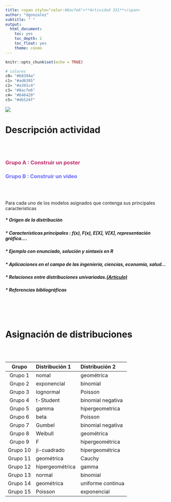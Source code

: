 ```yaml
---
title: <span style="color:#8acfe6">**Actividad 331**</span>
author: "dgonzalez"
subtitle: " " 
output:
  html_document:
    toc: yes
    toc_depth: 2
    toc_float: yes
    theme: cosmo
---
```


```r
knitr::opts_chunk$set(echo = TRUE)

# colores
c0= "#b0394a"
c1= "#ad6395"
c2= "#a391c4"
c3= "#8acfe6"
c4= "#646420"
c5= "#db524f"
```

![](img/banner3.png)

#  **Descripción actividad ** 

<br/><br/>

### <span style="color:#BC2B6A">**Grupo A : Construir un  poster** </span>
 
### <span style="color:#6666FF">**Grupo B : Construir un  video** </span> 

<br/><br/>

Para cada uno de los modelos asignados que contenga sus principales caracteristicas

##### * Origen de la distribución

##### * Características principales : f(x), F(x), E[X], V[X], representación gráfica....

##### * Ejemplo con enunciado, solución y sintaxis en R

##### * Aplicaciones en el campo de las ingeniería, ciencias, economía, salud...

##### * Relaciones entre distribuciones univariadas.[(Artículo)](http://www.stat.rice.edu/~dobelman/courses/texts/leemis.distributions.2008amstat.pdf)

##### * Referencias bibliográficas 

<br/><br/><br/>

# **Asignación de distribuciones** 

<br/><br/>

|Grupo       | Distribución 1|  Distribución 2       |
|:----------:|:--------------|:----------------------|
| Grupo 1    | nomal         |  geométrica           |
| Grupo 2    | exponencial   |  binomial             |
| Grupo 3    | lognormal     |  Poisson              |
| Grupo 4    | t-Student     |  binomial negativa    |
| Grupo 5    | gamma         |  hipergeometrica      |
| Grupo 6    | beta          |  Poisson              |
| Grupo 7    | Gumbel        |  binomial negativa    |
| Grupo 8    | Weibull       |  geométrica           |
| Grupo 9    | F             |  hipergeométrica      |
| Grupo 10   | ji-cuadrado   |  hipergeométrica      | 
| Grupo 11   | geométrica    |  Cauchy               |  
| Grupo 12   | hipergeométrica| gamma                |
| Grupo 13   | normal        | binomial              |
| Grupo 14   | geométrica    | uniforme continua     |
| Grupo 15   | Poisson       | exponencial           |



<br/><br/><br/>













